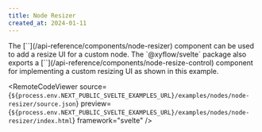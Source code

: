 ```yaml
---
title: Node Resizer
created_at: 2024-01-11
---
```



<ExampleLayout>
The [`<NodeResizer />`](/api-reference/components/node-resizer) component can be used to add a resize UI for a custom node. The `@xyflow/svelte` package also exports a [`<NodeResizeControl />`](/api-reference/components/node-resize-control) component for implementing a custom resizing UI as shown in this example.

  <RemoteCodeViewer
    source={`${process.env.NEXT_PUBLIC_SVELTE_EXAMPLES_URL}/examples/nodes/node-resizer/source.json`}
    preview={`${process.env.NEXT_PUBLIC_SVELTE_EXAMPLES_URL}/examples/nodes/node-resizer/index.html`}
    framework="svelte"
  />
</ExampleLayout>
